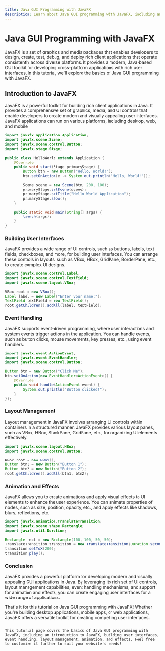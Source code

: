 ```yaml
---
title: Java GUI Programming with JavaFX
description: Learn about Java GUI programming with JavaFX, including an introduction to JavaFX, building user interfaces, event handling, layout management, animation, and effects.
---
```


# Java GUI Programming with JavaFX

JavaFX is a set of graphics and media packages that enables developers to design, create, test, debug, and deploy rich client applications that operate consistently across diverse platforms. It provides a modern, Java-based GUI toolkit for developing cross-platform applications with rich user interfaces. In this tutorial, we'll explore the basics of Java GUI programming with JavaFX.

## Introduction to JavaFX

JavaFX is a powerful toolkit for building rich client applications in Java. It provides a comprehensive set of graphics, media, and UI controls that enable developers to create modern and visually appealing user interfaces. JavaFX applications can run on various platforms, including desktop, web, and mobile.

```java
import javafx.application.Application;
import javafx.scene.Scene;
import javafx.scene.control.Button;
import javafx.stage.Stage;

public class HelloWorld extends Application {
    @Override
    public void start(Stage primaryStage) {
        Button btn = new Button("Hello, World!");
        btn.setOnAction(e -> System.out.println("Hello, World!"));

        Scene scene = new Scene(btn, 200, 100);
        primaryStage.setScene(scene);
        primaryStage.setTitle("Hello World Application");
        primaryStage.show();
    }

    public static void main(String[] args) {
        launch(args);
    }
}
```
### Building User Interfaces
JavaFX provides a wide range of UI controls, such as buttons, labels, text fields, checkboxes, and more, for building user interfaces. You can arrange these controls in layouts, such as VBox, HBox, GridPane, BorderPane, etc., to create complex UI designs.

```java
import javafx.scene.control.Label;
import javafx.scene.control.TextField;
import javafx.scene.layout.VBox;

VBox root = new VBox();
Label label = new Label("Enter your name:");
TextField textField = new TextField();
root.getChildren().addAll(label, textField);
```
### Event Handling
JavaFX supports event-driven programming, where user interactions and system events trigger actions in the application. You can handle events, such as button clicks, mouse movements, key presses, etc., using event handlers.

```java
import javafx.event.ActionEvent;
import javafx.event.EventHandler;
import javafx.scene.control.Button;

Button btn = new Button("Click Me");
btn.setOnAction(new EventHandler<ActionEvent>() {
    @Override
    public void handle(ActionEvent event) {
        System.out.println("Button clicked!");
    }
});
```
### Layout Management
Layout management in JavaFX involves arranging UI controls within containers in a structured manner. JavaFX provides various layout panes, such as VBox, HBox, StackPane, GridPane, etc., for organizing UI elements effectively.

```java
import javafx.scene.layout.HBox;
import javafx.scene.control.Button;

HBox root = new HBox();
Button btn1 = new Button("Button 1");
Button btn2 = new Button("Button 2");
root.getChildren().addAll(btn1, btn2);
```
### Animation and Effects
JavaFX allows you to create animations and apply visual effects to UI elements to enhance the user experience. You can animate properties of nodes, such as size, position, opacity, etc., and apply effects like shadows, blurs, reflections, etc.

```java
import javafx.animation.TranslateTransition;
import javafx.scene.shape.Rectangle;
import javafx.util.Duration;

Rectangle rect = new Rectangle(100, 100, 50, 50);
TranslateTransition transition = new TranslateTransition(Duration.seconds(1), rect);
transition.setToX(200);
transition.play();
```
### Conclusion
JavaFX provides a powerful platform for developing modern and visually appealing GUI applications in Java. By leveraging its rich set of UI controls, layout management capabilities, event handling mechanisms, and support for animation and effects, you can create engaging user interfaces for a wide range of applications.

That's it for this tutorial on Java GUI programming with JavaFX! Whether you're building desktop applications, mobile apps, or web applications, JavaFX offers a versatile toolkit for creating compelling user interfaces.

```vbnet

This tutorial page covers the basics of Java GUI programming with JavaFX, including an introduction to JavaFX, building user interfaces, event handling, layout management, animation, and effects. Feel free to customize it further to suit your website's needs!
```
